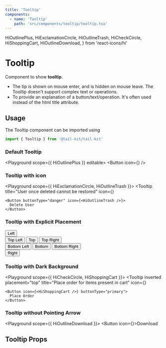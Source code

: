 ```yaml
---
title: 'Tooltip'
components:
  - name: 'Tooltip'
    path: 'src/components/tooltip/tooltip.tsx'
---
```


  HiOutlinePlus,
  HiExclamationCircle,
  HiOutlineTrash,
  HiCheckCircle,
  HiShoppingCart,
  HiOutlineDownload,
} from 'react-icons/hi'

# Tooltip

Component to show **tooltip**.

- The tip is shown on mouse enter, and is hidden on mouse leave. The Tooltip doesn't support complex text or operations.
- To provide an explanation of a button/text/operation. It's often used instead of the html title attribute.

## Usage

The Tooltip component can be imported using

```jsx
import { Tooltip } from '@tail-kit/tail-kit'
```

### Default Tooltip

<Playground scope={{ HiOutlinePlus }} editable>
  <Tooltip title="Create a new blog">
    <Button icon={<HiOutlinePlus />} />
  </Tooltip>
</Playground>

### Tooltip with icon

<Playground scope={{ HiExclamationCircle, HiOutlineTrash }}>
  <Tooltip
    title="User once deleted cannot be restored"
    icon={<HiExclamationCircle className="w-5 h-5 text-red-500" />}
  >
    <Button buttonType="danger" icon={<HiOutlineTrash />}>
      Delete User
    </Button>
  </Tooltip>
</Playground>

### Tooltip with Explicit Placement

<Playground>
  <div className="flex items-center mx-auto my-20 space-x-2 w-min-content">
    <Tooltip title="Left" placement="left">
      <Button className="w-20">Left</Button>
    </Tooltip>
    <div className="space-y-16">
      <div className="flex space-x-4">
        <Tooltip title="Top Left" placement="topLeft">
          <Button className="w-32">Top Left</Button>
        </Tooltip>
        <Tooltip title="Top" placement="top">
          <Button className="w-32">Top</Button>
        </Tooltip>
        <Tooltip title="Top Right" placement="topRight">
          <Button className="w-32">Top Right</Button>
        </Tooltip>
      </div>
      <div className="flex space-x-4">
        <Tooltip title="Bottom Left" placement="bottomLeft">
          <Button className="w-32">Bottom Left</Button>
        </Tooltip>
        <Tooltip title="Bottom" placement="bottom">
          <Button className="w-32">Bottom</Button>
        </Tooltip>
        <Tooltip title="Bottom Right" placement="bottomRight">
          <Button className="w-32">Bottom Right</Button>
        </Tooltip>
      </div>
    </div>
    <Tooltip title="Right" placement="right">
      <Button className="w-20">Right</Button>
    </Tooltip>
  </div>
</Playground>

### Tooltip with Dark Background

<Playground scope={{ HiCheckCircle, HiShoppingCart }}>
  <Tooltip
    inverted
    placement="top"
    title="Place order for items present in cart"
    icon={<HiCheckCircle className="w-5 h-5 text-green-500" />}
  >
    <Button icon={<HiShoppingCart />} buttonType="primary">
      Place Order
    </Button>
  </Tooltip>
</Playground>

### Tooltip without Pointing Arrow

<Playground scope={{ HiOutlineDownload }}>
  <Tooltip title="Download the file in your Google Drive" hideArrow>
    <Button icon={<HiOutlineDownload />}>Download </Button>
  </Tooltip>
</Playground>

## Tooltip Props

<PropsTable of="Tooltip" />
